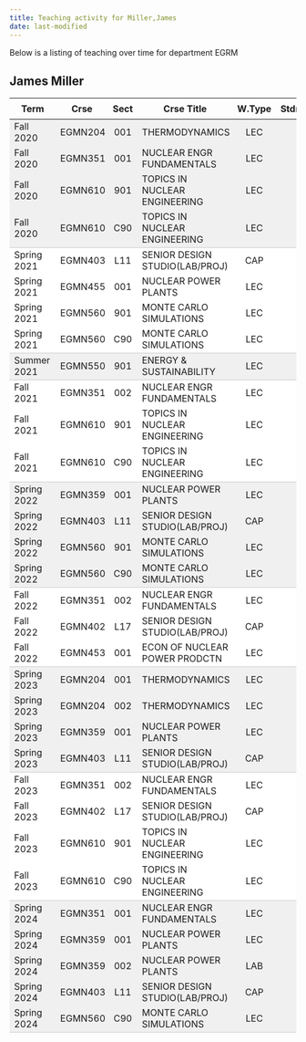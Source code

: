 ```yaml
---
title: Teaching activity for Miller,James
date: last-modified
---
```


Below is a listing of teaching over time for department EGRM


## James Miller

<style type="text/css">
#T_67a9c table {
  width: 100%;
  border-collapse: collapse;
}
#T_67a9c th {
  text-align: center;
  padding: 8px;
}
#T_67a9c td:nth-child(1) {
  padding-right: 10px;
  text-align: left;
}
#T_67a9c td:nth-child(2) {
  padding-right: 5px;
  text-align: left;
}
#T_67a9c  td:nth-child(4) {
  padding-right: 5px;
  text-align: left;
}
#T_67a9c td:nth-child(3) {
  text-align: center;
}
#T_67a9c  td:nth-child(5) {
  text-align: center;
}
#T_67a9c td:nth-child(6) {
  text-align: right;
}
#T_67a9c  td:nth-child(7) {
  text-align: right;
}
#T_67a9c_row0_col0, #T_67a9c_row0_col1, #T_67a9c_row0_col2, #T_67a9c_row0_col3, #T_67a9c_row0_col4, #T_67a9c_row0_col5, #T_67a9c_row0_col6, #T_67a9c_row1_col0, #T_67a9c_row1_col1, #T_67a9c_row1_col2, #T_67a9c_row1_col3, #T_67a9c_row1_col4, #T_67a9c_row1_col5, #T_67a9c_row1_col6, #T_67a9c_row2_col0, #T_67a9c_row2_col1, #T_67a9c_row2_col2, #T_67a9c_row2_col3, #T_67a9c_row2_col4, #T_67a9c_row2_col5, #T_67a9c_row2_col6, #T_67a9c_row12_col0, #T_67a9c_row12_col1, #T_67a9c_row12_col2, #T_67a9c_row12_col3, #T_67a9c_row12_col4, #T_67a9c_row12_col5, #T_67a9c_row12_col6, #T_67a9c_row13_col0, #T_67a9c_row13_col1, #T_67a9c_row13_col2, #T_67a9c_row13_col3, #T_67a9c_row13_col4, #T_67a9c_row13_col5, #T_67a9c_row13_col6, #T_67a9c_row14_col0, #T_67a9c_row14_col1, #T_67a9c_row14_col2, #T_67a9c_row14_col3, #T_67a9c_row14_col4, #T_67a9c_row14_col5, #T_67a9c_row14_col6, #T_67a9c_row19_col0, #T_67a9c_row19_col1, #T_67a9c_row19_col2, #T_67a9c_row19_col3, #T_67a9c_row19_col4, #T_67a9c_row19_col5, #T_67a9c_row19_col6, #T_67a9c_row20_col0, #T_67a9c_row20_col1, #T_67a9c_row20_col2, #T_67a9c_row20_col3, #T_67a9c_row20_col4, #T_67a9c_row20_col5, #T_67a9c_row20_col6, #T_67a9c_row21_col0, #T_67a9c_row21_col1, #T_67a9c_row21_col2, #T_67a9c_row21_col3, #T_67a9c_row21_col4, #T_67a9c_row21_col5, #T_67a9c_row21_col6, #T_67a9c_row27_col0, #T_67a9c_row27_col1, #T_67a9c_row27_col2, #T_67a9c_row27_col3, #T_67a9c_row27_col4, #T_67a9c_row27_col5, #T_67a9c_row27_col6, #T_67a9c_row28_col0, #T_67a9c_row28_col1, #T_67a9c_row28_col2, #T_67a9c_row28_col3, #T_67a9c_row28_col4, #T_67a9c_row28_col5, #T_67a9c_row28_col6, #T_67a9c_row29_col0, #T_67a9c_row29_col1, #T_67a9c_row29_col2, #T_67a9c_row29_col3, #T_67a9c_row29_col4, #T_67a9c_row29_col5, #T_67a9c_row29_col6, #T_67a9c_row30_col0, #T_67a9c_row30_col1, #T_67a9c_row30_col2, #T_67a9c_row30_col3, #T_67a9c_row30_col4, #T_67a9c_row30_col5, #T_67a9c_row30_col6 {
  background-color: #f0f0f0;
  border-bottom: none;
}
#T_67a9c_row3_col0, #T_67a9c_row3_col1, #T_67a9c_row3_col2, #T_67a9c_row3_col3, #T_67a9c_row3_col4, #T_67a9c_row3_col5, #T_67a9c_row3_col6, #T_67a9c_row8_col0, #T_67a9c_row8_col1, #T_67a9c_row8_col2, #T_67a9c_row8_col3, #T_67a9c_row8_col4, #T_67a9c_row8_col5, #T_67a9c_row8_col6, #T_67a9c_row15_col0, #T_67a9c_row15_col1, #T_67a9c_row15_col2, #T_67a9c_row15_col3, #T_67a9c_row15_col4, #T_67a9c_row15_col5, #T_67a9c_row15_col6, #T_67a9c_row22_col0, #T_67a9c_row22_col1, #T_67a9c_row22_col2, #T_67a9c_row22_col3, #T_67a9c_row22_col4, #T_67a9c_row22_col5, #T_67a9c_row22_col6, #T_67a9c_row31_col0, #T_67a9c_row31_col1, #T_67a9c_row31_col2, #T_67a9c_row31_col3, #T_67a9c_row31_col4, #T_67a9c_row31_col5, #T_67a9c_row31_col6 {
  background-color: #f0f0f0;
  border-bottom: 1px solid #ccc;
}
#T_67a9c_row4_col0, #T_67a9c_row4_col1, #T_67a9c_row4_col2, #T_67a9c_row4_col3, #T_67a9c_row4_col4, #T_67a9c_row4_col5, #T_67a9c_row4_col6, #T_67a9c_row5_col0, #T_67a9c_row5_col1, #T_67a9c_row5_col2, #T_67a9c_row5_col3, #T_67a9c_row5_col4, #T_67a9c_row5_col5, #T_67a9c_row5_col6, #T_67a9c_row6_col0, #T_67a9c_row6_col1, #T_67a9c_row6_col2, #T_67a9c_row6_col3, #T_67a9c_row6_col4, #T_67a9c_row6_col5, #T_67a9c_row6_col6, #T_67a9c_row9_col0, #T_67a9c_row9_col1, #T_67a9c_row9_col2, #T_67a9c_row9_col3, #T_67a9c_row9_col4, #T_67a9c_row9_col5, #T_67a9c_row9_col6, #T_67a9c_row10_col0, #T_67a9c_row10_col1, #T_67a9c_row10_col2, #T_67a9c_row10_col3, #T_67a9c_row10_col4, #T_67a9c_row10_col5, #T_67a9c_row10_col6, #T_67a9c_row16_col0, #T_67a9c_row16_col1, #T_67a9c_row16_col2, #T_67a9c_row16_col3, #T_67a9c_row16_col4, #T_67a9c_row16_col5, #T_67a9c_row16_col6, #T_67a9c_row17_col0, #T_67a9c_row17_col1, #T_67a9c_row17_col2, #T_67a9c_row17_col3, #T_67a9c_row17_col4, #T_67a9c_row17_col5, #T_67a9c_row17_col6, #T_67a9c_row23_col0, #T_67a9c_row23_col1, #T_67a9c_row23_col2, #T_67a9c_row23_col3, #T_67a9c_row23_col4, #T_67a9c_row23_col5, #T_67a9c_row23_col6, #T_67a9c_row24_col0, #T_67a9c_row24_col1, #T_67a9c_row24_col2, #T_67a9c_row24_col3, #T_67a9c_row24_col4, #T_67a9c_row24_col5, #T_67a9c_row24_col6, #T_67a9c_row25_col0, #T_67a9c_row25_col1, #T_67a9c_row25_col2, #T_67a9c_row25_col3, #T_67a9c_row25_col4, #T_67a9c_row25_col5, #T_67a9c_row25_col6 {
  background-color: #ffffff;
  border-bottom: none;
}
#T_67a9c_row7_col0, #T_67a9c_row7_col1, #T_67a9c_row7_col2, #T_67a9c_row7_col3, #T_67a9c_row7_col4, #T_67a9c_row7_col5, #T_67a9c_row7_col6, #T_67a9c_row11_col0, #T_67a9c_row11_col1, #T_67a9c_row11_col2, #T_67a9c_row11_col3, #T_67a9c_row11_col4, #T_67a9c_row11_col5, #T_67a9c_row11_col6, #T_67a9c_row18_col0, #T_67a9c_row18_col1, #T_67a9c_row18_col2, #T_67a9c_row18_col3, #T_67a9c_row18_col4, #T_67a9c_row18_col5, #T_67a9c_row18_col6, #T_67a9c_row26_col0, #T_67a9c_row26_col1, #T_67a9c_row26_col2, #T_67a9c_row26_col3, #T_67a9c_row26_col4, #T_67a9c_row26_col5, #T_67a9c_row26_col6 {
  background-color: #ffffff;
  border-bottom: 1px solid #ccc;
}
</style>
<table id="T_67a9c">
  <thead>
    <tr>
      <th id="T_67a9c_level0_col0" class="col_heading level0 col0" >Term</th>
      <th id="T_67a9c_level0_col1" class="col_heading level0 col1" >Crse</th>
      <th id="T_67a9c_level0_col2" class="col_heading level0 col2" >Sect</th>
      <th id="T_67a9c_level0_col3" class="col_heading level0 col3" >Crse Title</th>
      <th id="T_67a9c_level0_col4" class="col_heading level0 col4" >W.Type</th>
      <th id="T_67a9c_level0_col5" class="col_heading level0 col5" >Stdnts</th>
      <th id="T_67a9c_level0_col6" class="col_heading level0 col6" >Hours</th>
    </tr>
  </thead>
  <tbody>
    <tr>
      <td id="T_67a9c_row0_col0" class="data row0 col0" >Fall 2020</td>
      <td id="T_67a9c_row0_col1" class="data row0 col1" >EGMN204</td>
      <td id="T_67a9c_row0_col2" class="data row0 col2" >001</td>
      <td id="T_67a9c_row0_col3" class="data row0 col3" >THERMODYNAMICS</td>
      <td id="T_67a9c_row0_col4" class="data row0 col4" >LEC</td>
      <td id="T_67a9c_row0_col5" class="data row0 col5" >21</td>
      <td id="T_67a9c_row0_col6" class="data row0 col6" >63</td>
    </tr>
    <tr>
      <td id="T_67a9c_row1_col0" class="data row1 col0" >Fall 2020</td>
      <td id="T_67a9c_row1_col1" class="data row1 col1" >EGMN351</td>
      <td id="T_67a9c_row1_col2" class="data row1 col2" >001</td>
      <td id="T_67a9c_row1_col3" class="data row1 col3" >NUCLEAR ENGR FUNDAMENTALS</td>
      <td id="T_67a9c_row1_col4" class="data row1 col4" >LEC</td>
      <td id="T_67a9c_row1_col5" class="data row1 col5" >40</td>
      <td id="T_67a9c_row1_col6" class="data row1 col6" >120</td>
    </tr>
    <tr>
      <td id="T_67a9c_row2_col0" class="data row2 col0" >Fall 2020</td>
      <td id="T_67a9c_row2_col1" class="data row2 col1" >EGMN610</td>
      <td id="T_67a9c_row2_col2" class="data row2 col2" >901</td>
      <td id="T_67a9c_row2_col3" class="data row2 col3" >TOPICS IN NUCLEAR ENGINEERING</td>
      <td id="T_67a9c_row2_col4" class="data row2 col4" >LEC</td>
      <td id="T_67a9c_row2_col5" class="data row2 col5" >10</td>
      <td id="T_67a9c_row2_col6" class="data row2 col6" >30</td>
    </tr>
    <tr>
      <td id="T_67a9c_row3_col0" class="data row3 col0" >Fall 2020</td>
      <td id="T_67a9c_row3_col1" class="data row3 col1" >EGMN610</td>
      <td id="T_67a9c_row3_col2" class="data row3 col2" >C90</td>
      <td id="T_67a9c_row3_col3" class="data row3 col3" >TOPICS IN NUCLEAR ENGINEERING</td>
      <td id="T_67a9c_row3_col4" class="data row3 col4" >LEC</td>
      <td id="T_67a9c_row3_col5" class="data row3 col5" >5</td>
      <td id="T_67a9c_row3_col6" class="data row3 col6" >15</td>
    </tr>
    <tr>
      <td id="T_67a9c_row4_col0" class="data row4 col0" >Spring 2021</td>
      <td id="T_67a9c_row4_col1" class="data row4 col1" >EGMN403</td>
      <td id="T_67a9c_row4_col2" class="data row4 col2" >L11</td>
      <td id="T_67a9c_row4_col3" class="data row4 col3" >SENIOR DESIGN STUDIO(LAB/PROJ)</td>
      <td id="T_67a9c_row4_col4" class="data row4 col4" >CAP</td>
      <td id="T_67a9c_row4_col5" class="data row4 col5" >4</td>
      <td id="T_67a9c_row4_col6" class="data row4 col6" >8</td>
    </tr>
    <tr>
      <td id="T_67a9c_row5_col0" class="data row5 col0" >Spring 2021</td>
      <td id="T_67a9c_row5_col1" class="data row5 col1" >EGMN455</td>
      <td id="T_67a9c_row5_col2" class="data row5 col2" >001</td>
      <td id="T_67a9c_row5_col3" class="data row5 col3" >NUCLEAR POWER PLANTS</td>
      <td id="T_67a9c_row5_col4" class="data row5 col4" >LEC</td>
      <td id="T_67a9c_row5_col5" class="data row5 col5" >26</td>
      <td id="T_67a9c_row5_col6" class="data row5 col6" >78</td>
    </tr>
    <tr>
      <td id="T_67a9c_row6_col0" class="data row6 col0" >Spring 2021</td>
      <td id="T_67a9c_row6_col1" class="data row6 col1" >EGMN560</td>
      <td id="T_67a9c_row6_col2" class="data row6 col2" >901</td>
      <td id="T_67a9c_row6_col3" class="data row6 col3" >MONTE CARLO SIMULATIONS</td>
      <td id="T_67a9c_row6_col4" class="data row6 col4" >LEC</td>
      <td id="T_67a9c_row6_col5" class="data row6 col5" >26</td>
      <td id="T_67a9c_row6_col6" class="data row6 col6" >78</td>
    </tr>
    <tr>
      <td id="T_67a9c_row7_col0" class="data row7 col0" >Spring 2021</td>
      <td id="T_67a9c_row7_col1" class="data row7 col1" >EGMN560</td>
      <td id="T_67a9c_row7_col2" class="data row7 col2" >C90</td>
      <td id="T_67a9c_row7_col3" class="data row7 col3" >MONTE CARLO SIMULATIONS</td>
      <td id="T_67a9c_row7_col4" class="data row7 col4" >LEC</td>
      <td id="T_67a9c_row7_col5" class="data row7 col5" >22</td>
      <td id="T_67a9c_row7_col6" class="data row7 col6" >66</td>
    </tr>
    <tr>
      <td id="T_67a9c_row8_col0" class="data row8 col0" >Summer 2021</td>
      <td id="T_67a9c_row8_col1" class="data row8 col1" >EGMN550</td>
      <td id="T_67a9c_row8_col2" class="data row8 col2" >901</td>
      <td id="T_67a9c_row8_col3" class="data row8 col3" >ENERGY & SUSTAINABILITY</td>
      <td id="T_67a9c_row8_col4" class="data row8 col4" >LEC</td>
      <td id="T_67a9c_row8_col5" class="data row8 col5" >36</td>
      <td id="T_67a9c_row8_col6" class="data row8 col6" >108</td>
    </tr>
    <tr>
      <td id="T_67a9c_row9_col0" class="data row9 col0" >Fall 2021</td>
      <td id="T_67a9c_row9_col1" class="data row9 col1" >EGMN351</td>
      <td id="T_67a9c_row9_col2" class="data row9 col2" >002</td>
      <td id="T_67a9c_row9_col3" class="data row9 col3" >NUCLEAR ENGR FUNDAMENTALS</td>
      <td id="T_67a9c_row9_col4" class="data row9 col4" >LEC</td>
      <td id="T_67a9c_row9_col5" class="data row9 col5" >34</td>
      <td id="T_67a9c_row9_col6" class="data row9 col6" >102</td>
    </tr>
    <tr>
      <td id="T_67a9c_row10_col0" class="data row10 col0" >Fall 2021</td>
      <td id="T_67a9c_row10_col1" class="data row10 col1" >EGMN610</td>
      <td id="T_67a9c_row10_col2" class="data row10 col2" >901</td>
      <td id="T_67a9c_row10_col3" class="data row10 col3" >TOPICS IN NUCLEAR ENGINEERING</td>
      <td id="T_67a9c_row10_col4" class="data row10 col4" >LEC</td>
      <td id="T_67a9c_row10_col5" class="data row10 col5" >7</td>
      <td id="T_67a9c_row10_col6" class="data row10 col6" >21</td>
    </tr>
    <tr>
      <td id="T_67a9c_row11_col0" class="data row11 col0" >Fall 2021</td>
      <td id="T_67a9c_row11_col1" class="data row11 col1" >EGMN610</td>
      <td id="T_67a9c_row11_col2" class="data row11 col2" >C90</td>
      <td id="T_67a9c_row11_col3" class="data row11 col3" >TOPICS IN NUCLEAR ENGINEERING</td>
      <td id="T_67a9c_row11_col4" class="data row11 col4" >LEC</td>
      <td id="T_67a9c_row11_col5" class="data row11 col5" >10</td>
      <td id="T_67a9c_row11_col6" class="data row11 col6" >30</td>
    </tr>
    <tr>
      <td id="T_67a9c_row12_col0" class="data row12 col0" >Spring 2022</td>
      <td id="T_67a9c_row12_col1" class="data row12 col1" >EGMN359</td>
      <td id="T_67a9c_row12_col2" class="data row12 col2" >001</td>
      <td id="T_67a9c_row12_col3" class="data row12 col3" >NUCLEAR POWER PLANTS</td>
      <td id="T_67a9c_row12_col4" class="data row12 col4" >LEC</td>
      <td id="T_67a9c_row12_col5" class="data row12 col5" >15</td>
      <td id="T_67a9c_row12_col6" class="data row12 col6" >45</td>
    </tr>
    <tr>
      <td id="T_67a9c_row13_col0" class="data row13 col0" >Spring 2022</td>
      <td id="T_67a9c_row13_col1" class="data row13 col1" >EGMN403</td>
      <td id="T_67a9c_row13_col2" class="data row13 col2" >L11</td>
      <td id="T_67a9c_row13_col3" class="data row13 col3" >SENIOR DESIGN STUDIO(LAB/PROJ)</td>
      <td id="T_67a9c_row13_col4" class="data row13 col4" >CAP</td>
      <td id="T_67a9c_row13_col5" class="data row13 col5" >4</td>
      <td id="T_67a9c_row13_col6" class="data row13 col6" >8</td>
    </tr>
    <tr>
      <td id="T_67a9c_row14_col0" class="data row14 col0" >Spring 2022</td>
      <td id="T_67a9c_row14_col1" class="data row14 col1" >EGMN560</td>
      <td id="T_67a9c_row14_col2" class="data row14 col2" >901</td>
      <td id="T_67a9c_row14_col3" class="data row14 col3" >MONTE CARLO SIMULATIONS</td>
      <td id="T_67a9c_row14_col4" class="data row14 col4" >LEC</td>
      <td id="T_67a9c_row14_col5" class="data row14 col5" >13</td>
      <td id="T_67a9c_row14_col6" class="data row14 col6" >39</td>
    </tr>
    <tr>
      <td id="T_67a9c_row15_col0" class="data row15 col0" >Spring 2022</td>
      <td id="T_67a9c_row15_col1" class="data row15 col1" >EGMN560</td>
      <td id="T_67a9c_row15_col2" class="data row15 col2" >C90</td>
      <td id="T_67a9c_row15_col3" class="data row15 col3" >MONTE CARLO SIMULATIONS</td>
      <td id="T_67a9c_row15_col4" class="data row15 col4" >LEC</td>
      <td id="T_67a9c_row15_col5" class="data row15 col5" >26</td>
      <td id="T_67a9c_row15_col6" class="data row15 col6" >78</td>
    </tr>
    <tr>
      <td id="T_67a9c_row16_col0" class="data row16 col0" >Fall 2022</td>
      <td id="T_67a9c_row16_col1" class="data row16 col1" >EGMN351</td>
      <td id="T_67a9c_row16_col2" class="data row16 col2" >002</td>
      <td id="T_67a9c_row16_col3" class="data row16 col3" >NUCLEAR ENGR FUNDAMENTALS</td>
      <td id="T_67a9c_row16_col4" class="data row16 col4" >LEC</td>
      <td id="T_67a9c_row16_col5" class="data row16 col5" >32</td>
      <td id="T_67a9c_row16_col6" class="data row16 col6" >96</td>
    </tr>
    <tr>
      <td id="T_67a9c_row17_col0" class="data row17 col0" >Fall 2022</td>
      <td id="T_67a9c_row17_col1" class="data row17 col1" >EGMN402</td>
      <td id="T_67a9c_row17_col2" class="data row17 col2" >L17</td>
      <td id="T_67a9c_row17_col3" class="data row17 col3" >SENIOR DESIGN STUDIO(LAB/PROJ)</td>
      <td id="T_67a9c_row17_col4" class="data row17 col4" >CAP</td>
      <td id="T_67a9c_row17_col5" class="data row17 col5" >3</td>
      <td id="T_67a9c_row17_col6" class="data row17 col6" >6</td>
    </tr>
    <tr>
      <td id="T_67a9c_row18_col0" class="data row18 col0" >Fall 2022</td>
      <td id="T_67a9c_row18_col1" class="data row18 col1" >EGMN453</td>
      <td id="T_67a9c_row18_col2" class="data row18 col2" >001</td>
      <td id="T_67a9c_row18_col3" class="data row18 col3" >ECON OF NUCLEAR POWER PRODCTN</td>
      <td id="T_67a9c_row18_col4" class="data row18 col4" >LEC</td>
      <td id="T_67a9c_row18_col5" class="data row18 col5" >10</td>
      <td id="T_67a9c_row18_col6" class="data row18 col6" >30</td>
    </tr>
    <tr>
      <td id="T_67a9c_row19_col0" class="data row19 col0" >Spring 2023</td>
      <td id="T_67a9c_row19_col1" class="data row19 col1" >EGMN204</td>
      <td id="T_67a9c_row19_col2" class="data row19 col2" >001</td>
      <td id="T_67a9c_row19_col3" class="data row19 col3" >THERMODYNAMICS</td>
      <td id="T_67a9c_row19_col4" class="data row19 col4" >LEC</td>
      <td id="T_67a9c_row19_col5" class="data row19 col5" >26</td>
      <td id="T_67a9c_row19_col6" class="data row19 col6" >78</td>
    </tr>
    <tr>
      <td id="T_67a9c_row20_col0" class="data row20 col0" >Spring 2023</td>
      <td id="T_67a9c_row20_col1" class="data row20 col1" >EGMN204</td>
      <td id="T_67a9c_row20_col2" class="data row20 col2" >002</td>
      <td id="T_67a9c_row20_col3" class="data row20 col3" >THERMODYNAMICS</td>
      <td id="T_67a9c_row20_col4" class="data row20 col4" >LEC</td>
      <td id="T_67a9c_row20_col5" class="data row20 col5" >37</td>
      <td id="T_67a9c_row20_col6" class="data row20 col6" >111</td>
    </tr>
    <tr>
      <td id="T_67a9c_row21_col0" class="data row21 col0" >Spring 2023</td>
      <td id="T_67a9c_row21_col1" class="data row21 col1" >EGMN359</td>
      <td id="T_67a9c_row21_col2" class="data row21 col2" >001</td>
      <td id="T_67a9c_row21_col3" class="data row21 col3" >NUCLEAR POWER PLANTS</td>
      <td id="T_67a9c_row21_col4" class="data row21 col4" >LEC</td>
      <td id="T_67a9c_row21_col5" class="data row21 col5" >14</td>
      <td id="T_67a9c_row21_col6" class="data row21 col6" >42</td>
    </tr>
    <tr>
      <td id="T_67a9c_row22_col0" class="data row22 col0" >Spring 2023</td>
      <td id="T_67a9c_row22_col1" class="data row22 col1" >EGMN403</td>
      <td id="T_67a9c_row22_col2" class="data row22 col2" >L11</td>
      <td id="T_67a9c_row22_col3" class="data row22 col3" >SENIOR DESIGN STUDIO(LAB/PROJ)</td>
      <td id="T_67a9c_row22_col4" class="data row22 col4" >CAP</td>
      <td id="T_67a9c_row22_col5" class="data row22 col5" >3</td>
      <td id="T_67a9c_row22_col6" class="data row22 col6" >6</td>
    </tr>
    <tr>
      <td id="T_67a9c_row23_col0" class="data row23 col0" >Fall 2023</td>
      <td id="T_67a9c_row23_col1" class="data row23 col1" >EGMN351</td>
      <td id="T_67a9c_row23_col2" class="data row23 col2" >002</td>
      <td id="T_67a9c_row23_col3" class="data row23 col3" >NUCLEAR ENGR FUNDAMENTALS</td>
      <td id="T_67a9c_row23_col4" class="data row23 col4" >LEC</td>
      <td id="T_67a9c_row23_col5" class="data row23 col5" >30</td>
      <td id="T_67a9c_row23_col6" class="data row23 col6" >90</td>
    </tr>
    <tr>
      <td id="T_67a9c_row24_col0" class="data row24 col0" >Fall 2023</td>
      <td id="T_67a9c_row24_col1" class="data row24 col1" >EGMN402</td>
      <td id="T_67a9c_row24_col2" class="data row24 col2" >L17</td>
      <td id="T_67a9c_row24_col3" class="data row24 col3" >SENIOR DESIGN STUDIO(LAB/PROJ)</td>
      <td id="T_67a9c_row24_col4" class="data row24 col4" >CAP</td>
      <td id="T_67a9c_row24_col5" class="data row24 col5" >4</td>
      <td id="T_67a9c_row24_col6" class="data row24 col6" >8</td>
    </tr>
    <tr>
      <td id="T_67a9c_row25_col0" class="data row25 col0" >Fall 2023</td>
      <td id="T_67a9c_row25_col1" class="data row25 col1" >EGMN610</td>
      <td id="T_67a9c_row25_col2" class="data row25 col2" >901</td>
      <td id="T_67a9c_row25_col3" class="data row25 col3" >TOPICS IN NUCLEAR ENGINEERING</td>
      <td id="T_67a9c_row25_col4" class="data row25 col4" >LEC</td>
      <td id="T_67a9c_row25_col5" class="data row25 col5" >10</td>
      <td id="T_67a9c_row25_col6" class="data row25 col6" >30</td>
    </tr>
    <tr>
      <td id="T_67a9c_row26_col0" class="data row26 col0" >Fall 2023</td>
      <td id="T_67a9c_row26_col1" class="data row26 col1" >EGMN610</td>
      <td id="T_67a9c_row26_col2" class="data row26 col2" >C90</td>
      <td id="T_67a9c_row26_col3" class="data row26 col3" >TOPICS IN NUCLEAR ENGINEERING</td>
      <td id="T_67a9c_row26_col4" class="data row26 col4" >LEC</td>
      <td id="T_67a9c_row26_col5" class="data row26 col5" >7</td>
      <td id="T_67a9c_row26_col6" class="data row26 col6" >21</td>
    </tr>
    <tr>
      <td id="T_67a9c_row27_col0" class="data row27 col0" >Spring 2024</td>
      <td id="T_67a9c_row27_col1" class="data row27 col1" >EGMN351</td>
      <td id="T_67a9c_row27_col2" class="data row27 col2" >001</td>
      <td id="T_67a9c_row27_col3" class="data row27 col3" >NUCLEAR ENGR FUNDAMENTALS</td>
      <td id="T_67a9c_row27_col4" class="data row27 col4" >LEC</td>
      <td id="T_67a9c_row27_col5" class="data row27 col5" >11</td>
      <td id="T_67a9c_row27_col6" class="data row27 col6" >33</td>
    </tr>
    <tr>
      <td id="T_67a9c_row28_col0" class="data row28 col0" >Spring 2024</td>
      <td id="T_67a9c_row28_col1" class="data row28 col1" >EGMN359</td>
      <td id="T_67a9c_row28_col2" class="data row28 col2" >001</td>
      <td id="T_67a9c_row28_col3" class="data row28 col3" >NUCLEAR POWER PLANTS</td>
      <td id="T_67a9c_row28_col4" class="data row28 col4" >LEC</td>
      <td id="T_67a9c_row28_col5" class="data row28 col5" >7</td>
      <td id="T_67a9c_row28_col6" class="data row28 col6" >21</td>
    </tr>
    <tr>
      <td id="T_67a9c_row29_col0" class="data row29 col0" >Spring 2024</td>
      <td id="T_67a9c_row29_col1" class="data row29 col1" >EGMN359</td>
      <td id="T_67a9c_row29_col2" class="data row29 col2" >002</td>
      <td id="T_67a9c_row29_col3" class="data row29 col3" >NUCLEAR POWER PLANTS</td>
      <td id="T_67a9c_row29_col4" class="data row29 col4" >LAB</td>
      <td id="T_67a9c_row29_col5" class="data row29 col5" >14</td>
      <td id="T_67a9c_row29_col6" class="data row29 col6" >21</td>
    </tr>
    <tr>
      <td id="T_67a9c_row30_col0" class="data row30 col0" >Spring 2024</td>
      <td id="T_67a9c_row30_col1" class="data row30 col1" >EGMN403</td>
      <td id="T_67a9c_row30_col2" class="data row30 col2" >L11</td>
      <td id="T_67a9c_row30_col3" class="data row30 col3" >SENIOR DESIGN STUDIO(LAB/PROJ)</td>
      <td id="T_67a9c_row30_col4" class="data row30 col4" >CAP</td>
      <td id="T_67a9c_row30_col5" class="data row30 col5" >4</td>
      <td id="T_67a9c_row30_col6" class="data row30 col6" >8</td>
    </tr>
    <tr>
      <td id="T_67a9c_row31_col0" class="data row31 col0" >Spring 2024</td>
      <td id="T_67a9c_row31_col1" class="data row31 col1" >EGMN560</td>
      <td id="T_67a9c_row31_col2" class="data row31 col2" >C90</td>
      <td id="T_67a9c_row31_col3" class="data row31 col3" >MONTE CARLO SIMULATIONS</td>
      <td id="T_67a9c_row31_col4" class="data row31 col4" >LEC</td>
      <td id="T_67a9c_row31_col5" class="data row31 col5" >19</td>
      <td id="T_67a9c_row31_col6" class="data row31 col6" >57</td>
    </tr>
  </tbody>
</table>



